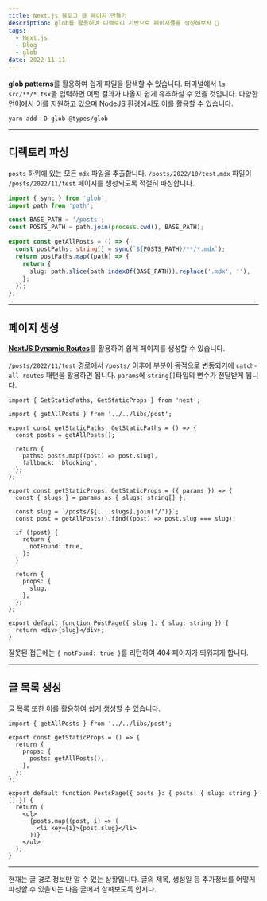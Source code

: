 ```yaml
---
title: Next.js 블로그 글 페이지 만들기
description: glob를 활용하여 디랙토리 기반으로 페이지들을 생성해보자 🤔
tags:
  - Next.js
  - Blog
  - glob
date: 2022-11-11
---
```


**glob patterns**를 활용하여 쉽게 파일을 탐색할 수 있습니다.
터미널에서 `ls src/**/*.tsx`을 입력하면 어떤 결과가 나올지 쉽게 유추하실 수 있을 것입니다.
다양한 언어에서 이를 지원하고 있으며 NodeJS 환경에서도 이를 활용할 수 있습니다.

```shell
yarn add -D glob @types/glob
```

---

## 디랙토리 파싱

`posts` 하위에 있는 모든 `mdx` 파일을 추출합니다.
`/posts/2022/10/test.mdx` 파일이 `/posts/2022/11/test` 페이지를 생성되도록 적절히 파싱합니다.

```ts:libs/post.ts {8}
import { sync } from 'glob';
import path from 'path';

const BASE_PATH = '/posts';
const POSTS_PATH = path.join(process.cwd(), BASE_PATH);

export const getAllPosts = () => {
  const postPaths: string[] = sync(`${POSTS_PATH}/**/*.mdx`);
  return postPaths.map((path) => {
    return {
      slug: path.slice(path.indexOf(BASE_PATH)).replace('.mdx', ''),
    };
  });
};
```

---

## 페이지 생성

[**NextJS Dynamic Routes**](https://nextjs.org/docs/routing/dynamic-routes#catch-all-routes)를 활용하여 쉽게 페이지를 생성할 수 있습니다.

`/posts/2022/11/test` 경로에서 `/posts/` 이후에 부분이 동적으로 변동되기에 `catch-all-routes` 패턴을 활용하면 됩니다.
`params`에 `string[]`타입의 변수가 전달받게 됩니다.

```tsx:pages/blog/[...slugs].tsx {17}
import { GetStaticPaths, GetStaticProps } from 'next';

import { getAllPosts } from '../../libs/post';

export const getStaticPaths: GetStaticPaths = () => {
  const posts = getAllPosts();

  return {
    paths: posts.map((post) => post.slug),
    fallback: 'blocking',
  };
};

export const getStaticProps: GetStaticProps = ({ params }) => {
  const { slugs } = params as { slugs: string[] };

  const slug = `/posts/${[...slugs].join('/')}`;
  const post = getAllPosts().find((post) => post.slug === slug);

  if (!post) {
    return {
      notFound: true,
    };
  }

  return {
    props: {
      slug,
    },
  };
};

export default function PostPage({ slug }: { slug: string }) {
  return <div>{slug}</div>;
}
```

잘못된 접근에는 `{ notFound: true }`를 리턴하여 404 페이지가 띄워지게 합니다.

---

## 글 목록 생성

글 목록 또한 이를 활용하여 쉽게 생성할 수 있습니다.

```tsx:pages/posts/index.tsx
import { getAllPosts } from '../../libs/post';

export const getStaticProps = () => {
  return {
    props: {
      posts: getAllPosts(),
    },
  };
};

export default function PostsPage({ posts }: { posts: { slug: string }[] }) {
  return (
    <ul>
      {posts.map((post, i) => (
        <li key={i}>{post.slug}</li>
      ))}
    </ul>
  );
}
```

---

현재는 글 경로 정보만 알 수 있는 상황입니다.
글의 제목, 생성일 등 추가정보를 어떻게 파싱할 수 있을지는 다음 글에서 살펴보도록 합시다.
